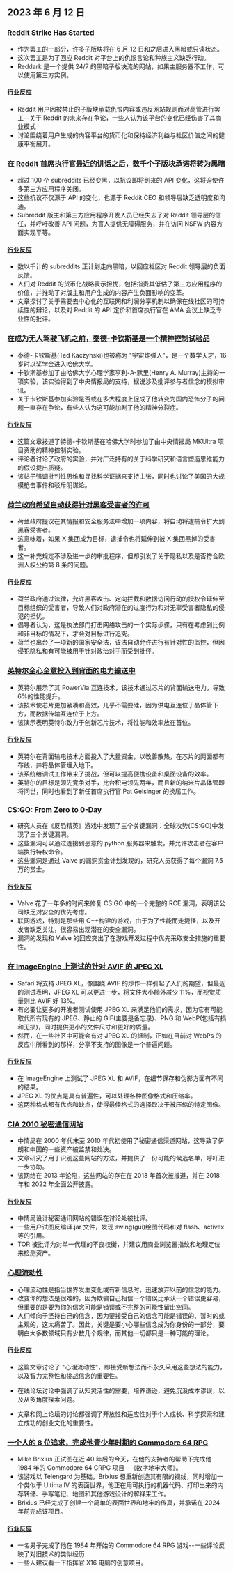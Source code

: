 

<CallToAction />

<Steps>

## 2023 年 6 月 12 日

### [Reddit Strike Has Started](https://reddark.untone.uk/)

- 作为罢工的一部分，许多子版块将在 6 月 12 日和之后进入黑暗或只读状态。
- 这次罢工是为了回应 Reddit 对平台上的仇恨言论和种族主义缺乏行动。
- Reddark 是一个提供 24/7 的黑暗子版块流的网站，如果主服务器不工作，可以使用第三方实例。

#### [行业反应](http://news.ycombinator.com/item?id=36283249)

- Reddit 用户因被禁止的子版块承载仇恨内容或违反网站规则而对高管进行罢工--关于 Reddit 的未来存在争论，一些人认为该平台的变化已经伤害了其商业模式
- 讨论围绕着用户生成的内容平台的货币化和保持经济利益与社区价值之间的健康平衡展开。

### [在 Reddit 首席执行官最近的讲话之后，数千个子版块承诺将转为黑暗](https://www.theverge.com/2023/6/10/23756476/reddit-protest-api-changes-apollo-third-party-apps)

- 超过 100 个 subreddits 已经变黑，以抗议即将到来的 API 变化，这将迫使许多第三方应用程序关闭。
- 这些抗议不仅源于 API 的变化，也源于 Reddit CEO 和领导层缺乏透明度和沟通。
- Subreddit 版主和第三方应用程序开发人员已经失去了对 Reddit 领导层的信任，并呼吁改善 API 问题，为盲人提供无障碍服务，并在访问 NSFW 内容方面实现平等。

#### [行业反应](http://news.ycombinator.com/item?id=36277814)

- 数以千计的 subreddits 正计划走向黑暗，以回应社区对 Reddit 领导层的负面反馈。
- 人们对 Reddit 的货币化战略表示担忧，包括指责其低估了第三方应用程序的价值，并推动了对版主和用户生成的内容产生负面影响的变革。
- 文章探讨了关于需要去中心化的互联网和利润分享机制以确保在线社区的可持续性的辩论，以及对 Reddit 的 API 定价和首席执行官在 AMA 会议上缺乏专业性的批评。

### [在成为无人驾驶飞机之前，泰德-卡钦斯基是一个精神控制试验品](https://www.washingtonpost.com/history/2023/06/11/unabomber-ted-kaczynski-harvard-experiment/)

- 泰德-卡钦斯基(Ted Kaczynski)也被称为 "宇宙炸弹人"，是一个数学天才，16 岁时以奖学金进入哈佛大学。
- 卡钦斯基参加了由哈佛大学心理学家亨利-A-默里(Henry A. Murray)主持的一项实验，该实验得到了中央情报局的支持，据说涉及批评参与者信念的模拟审讯。
- 关于卡钦斯基参加实验是否或在多大程度上促成了他转变为国内恐怖分子的问题一直存在争论，有些人认为这可能加剧了他的精神分裂症。

#### [行业反应](http://news.ycombinator.com/item?id=36279639)

- 这篇文章报道了特德-卡钦斯基在哈佛大学时参加了由中央情报局 MKUltra 项目资助的精神控制实验。
- 评论者讨论了政府的实验，并对广泛持有的关于科学研究和语言塑造思维能力的假设提出质疑。
- 该帖子强调批判性思维和寻找科学证据来支持主张，同时也讨论了美国的大规模枪击事件和驳斥阴谋论。

### [荷兰政府希望自动获得针对黑客受害者的许可](https://berthub.eu/articles/posts/dutch-intel-law-about-intel/)

- 荷兰政府提议在其情报和安全服务法中增加一项内容，将自动将逮捕令扩大到黑客受害者。
- 这意味着，如果 X 集团成为目标，逮捕令也将延伸到被 X 集团黑掉的受害者。
- 这一补充规定不涉及进一步的审批程序，但却引发了关于隐私以及是否符合欧洲人权公约第 8 条的问题。

#### [行业反应](http://news.ycombinator.com/item?id=36281543)

- 荷兰政府通过法律，允许黑客攻击、定向拦截和数据访问行动的授权令延伸至目标组织的受害者，导致人们对政府潜在的过度行为和对无辜受害者隐私的侵犯的担忧。
- 倡导者认为，这是执法部门打击网络攻击的一个实际步骤，只有在考虑到比例和非目标的情况下，才会对目标进行追究。
- 荷兰也出台了一项新的国家安全法，该法自动允许进行有针对性的监控，但因侵犯隐私和有可能被用于针对政治对手而受到批评。

### [英特尔全心全意投入到背面的电力输送中](https://spectrum.ieee.org/backside-power-delivery)

- 英特尔展示了其 PowerVia 互连技术，该技术通过芯片的背面输送电力，导致 6%的性能提升。
- 该技术使芯片更加紧凑和高效，几乎不需要硅，因为供电互连位于晶体管下方，而数据传输互连位于上方。
- 该演示表明英特尔致力于创新芯片技术，将性能和效率放在首位。

#### [行业反应](http://news.ycombinator.com/item?id=36286370)

- 英特尔在背面输电技术方面投入了大量资金，以改善散热，在芯片的两面都有布线，并将晶体管埋入地下。
- 该系统给调试工作带来了挑战，但可以提高便携设备和桌面设备的效率。
- 英特尔的目标是领先竞争对手，比台积电领先两年，而且新的纳米片晶体管即将问世，同时也看到了新任首席执行官 Pat Gelsinger 的换届工作。

### [CS:GO: From Zero to 0-Day](https://neodyme.io/blog/csgo_from_zero_to_0day/)

- 研究人员在《反恐精英》游戏中发现了三个关键漏洞：全球攻势(CS:GO)中发现了三个关键漏洞。
- 这些漏洞可以通过连接到恶意的 python 服务器来触发，并允许攻击者在客户端执行特权命令。
- 这些漏洞是通过 Valve 的漏洞赏金计划发现的，研究人员获得了每个漏洞 7.5 万的赏金。

#### [行业反应](http://news.ycombinator.com/item?id=36279129)

- Valve 花了一年多的时间来修复 CS:GO 中的一个完整的 RCE 漏洞，表明该公司缺乏对安全的优先考虑。
- 联网游戏，特别是那些用 C++构建的游戏，由于为了性能而走捷径，以及开发者缺乏关注，很容易出现潜在的安全漏洞。
- 漏洞的发现和 Valve 的回应突出了在游戏开发过程中优先采取安全措施的重要性。

### [在 ImageEngine 上测试的针对 AVIF 的 JPEG XL](https://mastodon.online/@jonarnes/110514451857948151)

- Safari 将支持 JPEG XL，像围绕 AVIF 的炒作一样引起了人们的期望，但最近的测试表明，JPEG XL 可以更进一步，将文件大小额外减少 11%，而视觉质量则比 AVIF 好 13%。
- 有必要让更多的开发者测试使用 JPEG XL 来满足他们的需求，因为它有可能取代所有现有的 JPEG、静止的 GIF(主要是备忘录)、PNG 和 WebP(包括有损和无损)，同时提供更小的文件尺寸和更好的质量。
- 然而，在一些社区中可能会有对 JPEG XL 的抵制，正如在目前对 WebPs 的反应中所看到的那样，分享不支持的图像是一个普遍问题。

#### [行业反应](http://news.ycombinator.com/item?id=36283395)

- 在 ImageEngine 上测试了 JPEG XL 和 AVIF，在细节保存和伪影方面有不同的结果。
- JPEG XL 的优点是具有普遍性，可以处理各种图像格式和压缩率。
- 这两种格式都有优点和缺点，使得最佳格式的选择取决于被压缩的特定图像。

### [CIA 2010 秘密通信网站](https://cirosantilli.com/cia-2010-covert-communication-websites)

- 中情局在 2000 年代末至 2010 年代初使用了秘密通信渠道网站，这导致了伊朗和中国的一些资产被监禁和处决。
- 文章研究了用于识别这些网站的方法，并提供了一份可能的候选名单，呼吁进一步协助。
- 该网络在 2013 年沦陷，这些网站的存在在 2018 年首次被报道，并在 2018 年和 2022 年全面公开披露。

#### [行业反应](http://news.ycombinator.com/item?id=36279375)

- 中情局设计秘密通讯网站的错误在讨论处被批评。
- 一些用户试图反编译.jar 文件，发现 swing(gui)绘图代码和对 flash、activex 等的引用。
- TOR 被批评为对单一代理的不良权衡，并建议用商业浏览器指纹和地理定位来检测资产。

### [心理流动性](https://collabfund.com/blog/mental-liquidity/)

- 心理流动性是指当世界发生变化或有新信息时，迅速放弃以前的信念的能力。
- 改变你的想法是很难的，因为欺骗自己相信一个错误比承认一个错误更容易，但重要的是要为你的信念可能是错误或不完整的可能性留出空间。
- 人们倾向于坚持自己的信念，因为要接受自己的信念可能是错误的、暂时的或主观的，这太痛苦了。因此，关键是要小心哪些信念成为你身份的一部分，要明白大多数领域只有少数几个规律，而其他一切都只是一种可能的理论。

#### [行业反应](http://news.ycombinator.com/item?id=36280772)

- 这篇文章讨论了 "心理流动性"，即接受新想法而不永久采用这些想法的能力，以及智力完整性和挑战信念的重要性。
- 在线论坛讨论中强调了认知灵活性的需要，培养谦逊，避免沉没成本谬误，以及从多角度探索问题。

- 文章和网上论坛的讨论都强调了开放性和适应性对于个人成长、科学探索和建立成功的创业文化的重要性。

### [一个人的 8 位追求，完成他青少年时期的 Commodore 64 RPG](https://arstechnica.com/gaming/2023/06/one-mans-40-year-8-bit-quest-to-finish-the-c64-rpg-he-started-in-1984/)

- Mike Brixius 正试图在近 40 年后的今天，在他的支持者的帮助下完成他 1984 年的 Commodore 64 CRPG 项目--《数字地牢大师》。
- 该游戏以 Telengard 为基础，Brixius 想重新创造其有限的视线，同时增加一个类似于 Ultima IV 的表面世界，他正在用可执行的机器代码、打印出来的内存转储、手写笔记、地图和其他游戏设计的解释来工作。
- Brixius 已经完成了创建一个简单的表面世界和地牢的传真，并承诺在 2024 年前完成该项目。

#### [行业反应](http://news.ycombinator.com/item?id=36283003)

- 一名男子完成了他在 1984 年开始的 Commodore 64 RPG 游戏--一些评论反映了对旧技术的类似经历
- 一些人建议看一下指挥官 X16 电脑的创意项目。

</Steps>
